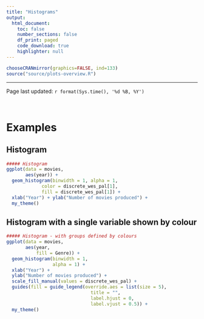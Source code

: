 ```yaml
---
title: "Histograms"
output:
  html_document:
    toc: false
    number_sections: false
    df_print: paged
    code_download: true
    highlighter: null
---
```


```r
chooseCRANmirror(graphics=FALSE, ind=133)
source("source/plots-overview.R")
```
___

Page last updated: `r format(Sys.time(), '%d %B, %Y')`

\  

# Examples {#histograms .tabset}

## Histogram {#histogram}
```r
##### Histogram
ggplot(data = movies, 
       aes(year)) + 
  geom_histogram(binwidth = 1, alpha = 1,
             color = discrete_wes_pal[1],
             fill = discrete_wes_pal[1]) + 
  xlab("Year") + ylab("Number of movies produced") +
  my_theme()
```

## Histogram with a single variable shown by colour {#histogram_group_colour}
```r
##### Histogram - with groups defined by colours
ggplot(data = movies, 
       aes(year, 
           fill = Genre)) + 
  geom_histogram(binwidth = 1, 
                 alpha = 1) + 
  xlab("Year") + 
  ylab("Number of movies produced") +
  scale_fill_manual(values = discrete_wes_pal) +
  guides(fill = guide_legend(override.aes = list(size = 5),
                               title = "",
                               label.hjust = 0,
                               label.vjust = 0.5)) +
  my_theme()
```
